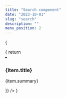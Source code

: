 ```yaml
---
title: "Search component"
date: "2023-10-01"
slug: "search"
description: ""
menu_position: 2
---
```



{

<Search
  dTable="https://inrome.sns.it/db/items/cms_articles"
  dToken="I0pT7ozY0KuK8i-vtwLQGek36s0IhQ5e"
  searchFields="title_it,summary,text"
  resultItemTemplate = { item => {
    return <li key={item.id}>
      <h3>{item.title}</h3>
      <p>{item.summary}</p>
    </li>
  }}
/>
}
